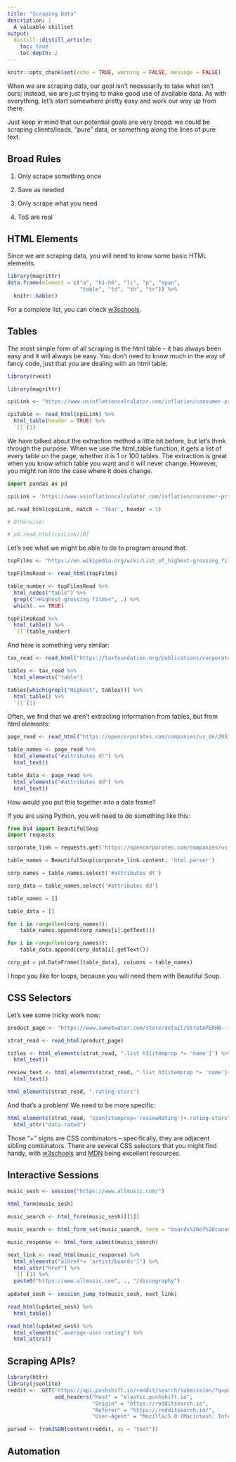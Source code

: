 ```yaml
---
title: "Scraping Data"
description: |
  A valuable skillset
output:
  distill::distill_article:
    toc: true
    toc_depth: 2
---
```


```r
knitr::opts_chunk$set(echo = TRUE, warning = FALSE, message = FALSE)
```

When we are scraping data, our goal isn't necessarily to take what isn't ours; instead, we are just trying to make good use of available data. As with everything, let's start somewhere pretty easy and work our way up from there.

Just keep in mind that our potential goals are very broad: we could be scraping clients/leads, "pure" data, or something along the lines of pure text. 

## Broad Rules

1. Only scrape something once

2. Save as needed

3. Only scrape what you need

4. ToS are real

## HTML Elements

Since we are scraping data, you will need to know some basic HTML elements. 

```r
library(magrittr)
data.frame(element = c("a", "h1-h6", "li", "p", "span", 
                       "table", "td", "th", "tr")) %>% 
  knitr::kable()
```

For a complete list, you can check <a href="https://www.w3schools.com/TAGS/default.ASP">w3schools</a>.

## Tables

The most simple form of all scraping is the html table -- it has always been easy and it will always be easy. You don't need to know much in the way of fancy code, just that you are dealing with an html table:

```r
library(rvest)

library(magrittr)

cpiLink <- "https://www.usinflationcalculator.com/inflation/consumer-price-index-and-annual-percent-changes-from-1913-to-2008/"

cpiTable <- read_html(cpiLink) %>% 
  html_table(header = TRUE) %>% 
  `[[`(1) 
```

We have talked about the extraction method a little bit before, but let's think through the purpose. When we use the html_table function, it gets a list of every table on the page, whether it is 1 or 100 tables. The extraction is great when you know which table you want and it will never change. However, you might run into the case where it does change. 

```python
import pandas as pd

cpiLink = 'https://www.usinflationcalculator.com/inflation/consumer-price-index-and-annual-percent-changes-from-1913-to-2008/'

pd.read_html(cpiLink, match = 'Year', header = 1)

# Otherwise:

# pd.read_html(cpiLink)[0]
```

Let's see what we might be able to do to program around that.

```r
topFilms <- "https://en.wikipedia.org/wiki/List_of_highest-grossing_films"

topFilmsRead <- read_html(topFilms)

table_number <- topFilmsRead %>% 
  html_nodes("table") %>% 
  grepl(">Highest-grossing films<", .) %>% 
  which(. == TRUE)

topFilmsRead %>% 
  html_table() %>% 
  `[[`(table_number)
```

And here is something very similar:

```r
tax_read <- read_html("https://taxfoundation.org/publications/corporate-tax-rates-around-the-world/")

tables <- tax_read %>% 
  html_elements("table")

tables[which(grepl("Highest", tables))] %>% 
  html_table() %>% 
  `[[`(1)
```

Often, we find that we aren't extracting information from tables, but from html elements:

```r
page_read <- read_html("https://opencorporates.com/companies/us_de/2053985")

table_names <- page_read %>% 
  html_elements("#attributes dt") %>% 
  html_text()

table_data <- page_read %>% 
  html_elements("#attributes dd") %>% 
  html_text()
```

How would you put this together into a data frame?

If you are using Python, you will need to do something like this:

```python
from bs4 import BeautifulSoup
import requests

corporate_link = requests.get('https://opencorporates.com/companies/us_de/2053985')

table_names = BeautifulSoup(corporate_link.content, 'html.parser') 

corp_names = table_names.select('#attributes dt')

corp_data = table_names.select('#attributes dd')

table_names = []

table_data = []

for i in range(len(corp_names)):
    table_names.append(corp_names[i].getText())

for i in range(len(corp_names)):
    table_data.append(corp_data[i].getText())

corp_pd = pd.DataFrame([table_data], columns = table_names)
```

I hope you like for loops, because you will need them with Beautiful Soup.

## CSS Selectors

Let's see some tricky work now:

```r
product_page <- "https://www.sweetwater.com/store/detail/StratAPERHB--fender-american-performer-stratocaster-honeyburst-with-rosewood-fingerboard/reviews"

strat_read <- read_html(product_page)

titles <- html_elements(strat_read, ".list h3[itemprop *= 'name']") %>% 
  html_text()

review_text <- html_elements(strat_read, ".list h3[itemprop *= 'name']+div") %>% 
  html_text()

html_elements(strat_read, ".rating-stars")
```

And that's a problem! We need to be more specific:

```r
html_elements(strat_read, "span[itemprop='reviewRating']+.rating-stars") %>% 
  html_attr("data-rated")
```


Those "+" signs are CSS combinators -- specifically, they are adjacent sibling combinators. There are several CSS selectors that you might find handy, with <a href="https://www.w3schools.com/cssref/css_selectors.asp">w3schools</a> and <a href="https://developer.mozilla.org/en-US/docs/Web/CSS/CSS_Selectors">MDN</a> being excellent resources.

## Interactive Sessions

```r
music_sesh <- session("https://www.allmusic.com/")

html_form(music_sesh)

music_search <- html_form(music_sesh)[[1]]

music_search <- html_form_set(music_search, term = "boards%20of%20canada")

music_response <- html_form_submit(music_search)

next_link <- read_html(music_response) %>% 
  html_elements("a[href*= 'artist/boards']") %>% 
  html_attr("href") %>% 
  `[[`(1) %>% 
  paste0("https://www.allmusic.com", ., "/discography")
  
updated_sesh <- session_jump_to(music_sesh, next_link)

read_html(updated_sesh) %>% 
  html_table()

read_html(updated_sesh) %>% 
  html_elements(".average-user-rating") %>% 
  html_attrs()
```


## Scraping APIs?

```r
library(httr)
library(jsonlite)
reddit <-  GET('https://api.pushshift.io/reddit/search/submission/?q=puppy&after=1642472350&before=1642558750&subreddit=&author=&aggs=&metadata=true&frequency=hour&advanced=false&sort=desc&domain=&sort_type=num_comments&size=100',
               add_headers("Host" = "elastic.pushshift.io",
                           "Origin" = "https://redditsearch.io",
                           "Referer" = "https://redditsearch.io/",
                           "User-Agent" = "Mozilla/5.0 (Macintosh; Intel Mac OS X 10.15; rv:86.0) Gecko/20100101 Firefox/86.0"))

parsed <- fromJSON(content(reddit, as = "text"))

```


## Automation